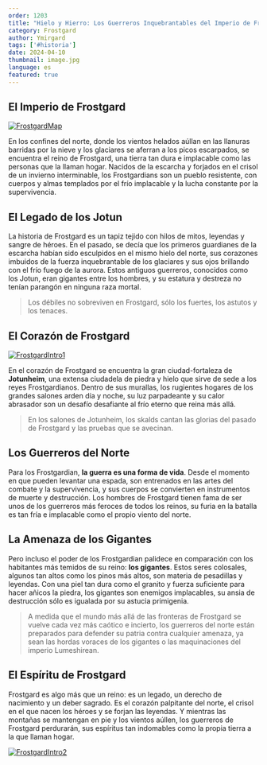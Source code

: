```yaml
---
order: 1203
title: "Hielo y Hierro: Los Guerreros Inquebrantables del Imperio de Frostgard"
category: Frostgard
author: Ymirgard
tags: ['#historia']
date: 2024-04-10
thumbnail: image.jpg
language: es
featured: true
---
```


## El Imperio de Frostgard

[![FrostgardMap](https://i.imgur.com/ETqXJ23.png)](https://i.imgur.com/ETqXJ23.png)

En los confines del norte, donde los vientos helados aúllan en las llanuras barridas por la nieve y los glaciares se aferran a los picos escarpados, se encuentra el reino de Frostgard, una tierra tan dura e implacable como las personas que la llaman hogar. Nacidos de la escarcha y forjados en el crisol de un invierno interminable, los Frostgardians son un pueblo resistente, con cuerpos y almas templados por el frío implacable y la lucha constante por la supervivencia.

## El Legado de los Jotun

La historia de Frostgard es un tapiz tejido con hilos de mitos, leyendas y sangre de héroes. En el pasado, se decía que los primeros guardianes de la escarcha habían sido esculpidos en el mismo hielo del norte, sus corazones imbuidos de la fuerza inquebrantable de los glaciares y sus ojos brillando con el frío fuego de la aurora. Estos antiguos guerreros, conocidos como los Jotun, eran gigantes entre los hombres, y su estatura y destreza no tenían parangón en ninguna raza mortal.

> Los débiles no sobreviven en Frostgard, sólo los fuertes, los astutos y los tenaces.

## El Corazón de Frostgard

[![FrostgardIntro1](https://i.imgur.com/PyP3uLw.png)](https://i.imgur.com/PyP3uLw.png)

En el corazón de Frostgard se encuentra la gran ciudad-fortaleza de **Jotunheim**, una extensa ciudadela de piedra y hielo que sirve de sede a los reyes Frostgardianos. Dentro de sus murallas, los rugientes hogares de los grandes salones arden día y noche, su luz parpadeante y su calor abrasador son un desafío desafiante al frío eterno que reina más allá.

> En los salones de Jotunheim, los skalds cantan las glorias del pasado de Frostgard y las pruebas que se avecinan.

## Los Guerreros del Norte

Para los Frostgardian, **la guerra es una forma de vida**. Desde el momento en que pueden levantar una espada, son entrenados en las artes del combate y la supervivencia, y sus cuerpos se convierten en instrumentos de muerte y destrucción. Los hombres de Frostgard tienen fama de ser unos de los guerreros más feroces de todos los reinos, su furia en la batalla es tan fría e implacable como el propio viento del norte.

## La Amenaza de los Gigantes

Pero incluso el poder de los Frostgardian palidece en comparación con los habitantes más temidos de su reino: **los gigantes**. Estos seres colosales, algunos tan altos como los pinos más altos, son materia de pesadillas y leyendas. Con una piel tan dura como el granito y fuerza suficiente para hacer añicos la piedra, los gigantes son enemigos implacables, su ansia de destrucción sólo es igualada por su astucia primigenia.

> A medida que el mundo más allá de las fronteras de Frostgard se vuelve cada vez más caótico e incierto, los guerreros del norte están preparados para defender su patria contra cualquier amenaza, ya sean las hordas voraces de los gigantes o las maquinaciones del imperio Lumeshirean.

## El Espíritu de Frostgard

Frostgard es algo más que un reino: es un legado, un derecho de nacimiento y un deber sagrado. Es el corazón palpitante del norte, el crisol en el que nacen los héroes y se forjan las leyendas. Y mientras las montañas se mantengan en pie y los vientos aúllen, los guerreros de Frostgard perdurarán, sus espíritus tan indomables como la propia tierra a la que llaman hogar.

[![FrostgardIntro2](https://i.imgur.com/yUPCnr5.png)](https://i.imgur.com/yUPCnr5.png)